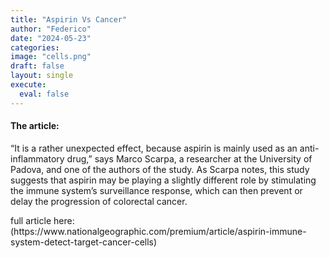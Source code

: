 ```yaml
---
title: "Aspirin Vs Cancer"
author: "Federico"
date: "2024-05-23"
categories:
image: "cells.png"
draft: false
layout: single
execute: 
  eval: false
---
```


#### The article:

“It is a rather unexpected effect, because aspirin is mainly used as an anti-inflammatory drug,” says Marco Scarpa, a researcher at the University of Padova, and one of the authors of the study. As Scarpa notes, this study suggests that aspirin may be playing a slightly different role by stimulating the immune system’s surveillance response, which can then prevent or delay the progression of colorectal cancer.

full article here: (https://www.nationalgeographic.com/premium/article/aspirin-immune-system-detect-target-cancer-cells)
